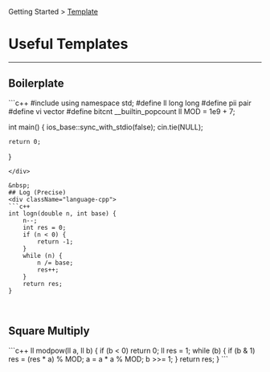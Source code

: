 Getting Started > [Template](/docs/template/)
# Useful Templates
---
## Boilerplate
<div className="language-cpp">
```c++
#include <bits/stdc++.h>
using namespace std;
#define ll long long
#define pii pair<ll, ll>
#define vi vector<ll>
#define bitcnt __builtin_popcount
ll MOD = 1e9 + 7;

int main() {
    ios_base::sync_with_stdio(false);
    cin.tie(NULL);

    return 0;
}
```
</div>

&nbsp;
## Log (Precise)
<div className="language-cpp">
```c++
int logn(double n, int base) {
    n--;
    int res = 0;
    if (n < 0) {
        return -1;
    }
    while (n) {
        n /= base;
        res++;
    }
    return res;
}
```
</div>

&nbsp;
## Square Multiply
<div className="language-cpp">
```c++
ll modpow(ll a, ll b) {
    if (b < 0) return 0;
    ll res = 1;
    while (b) {
        if (b & 1) res = (res * a) % MOD;
        a = a * a % MOD;
        b >>= 1;
    }
    return res;
}
```
</div>